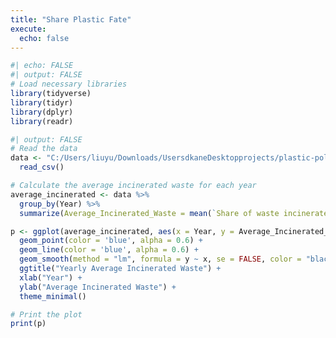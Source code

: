 ```yaml
---
title: "Share Plastic Fate"
execute: 
  echo: false
---
```


```r
#| echo: FALSE
#| output: FALSE
# Load necessary libraries
library(tidyverse)
library(tidyr)
library(dplyr)
library(readr)
```

```r
#| output: FALSE
# Read the data
data <- "C:/Users/liuyu/Downloads/UsersdkaneDesktopprojects/plastic-pollution/3- share-plastic-fate.csv" |>
  read_csv()

# Calculate the average incinerated waste for each year
average_incinerated <- data %>%
  group_by(Year) %>%
  summarize(Average_Incinerated_Waste = mean(`Share of waste incinerated from total regional waste`, na.rm = TRUE))
```

```r
p <- ggplot(average_incinerated, aes(x = Year, y = Average_Incinerated_Waste)) +
  geom_point(color = 'blue', alpha = 0.6) +
  geom_line(color = 'blue', alpha = 0.6) +
  geom_smooth(method = "lm", formula = y ~ x, se = FALSE, color = "black", show.legend = FALSE) +
  ggtitle("Yearly Average Incinerated Waste") +
  xlab("Year") +
  ylab("Average Incinerated Waste") +
  theme_minimal()
```

```r
# Print the plot
print(p)
```

